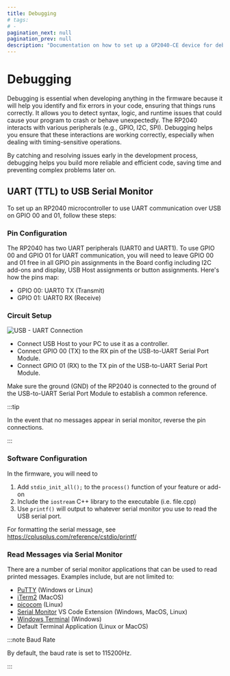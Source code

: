 ```yaml
---
title: Debugging
# tags:
# -
pagination_next: null
pagination_prev: null
description: "Documentation on how to set up a GP2040-CE device for debugging while developing firmware features and add-ons."
---
```


# Debugging

Debugging is essential when developing anything in the firmware because it will help you identify and fix errors in your code, ensuring that things runs correctly. It allows you to detect syntax, logic, and runtime issues that could cause your program to crash or behave unexpectedly. The RP2040 interacts with various peripherals (e.g., GPIO, I2C, SPI). Debugging helps you ensure that these interactions are working correctly, especially when dealing with timing-sensitive operations.

By catching and resolving issues early in the development process, debugging helps you build more reliable and efficient code, saving time and preventing complex problems later on.

## UART (TTL) to USB Serial Monitor

To set up an RP2040 microcontroller to use UART communication over USB on GPIO 00 and 01, follow these steps:

### Pin Configuration

The RP2040 has two UART peripherals (UART0 and UART1). To use GPIO 00 and GPIO 01 for UART communication, you will need to leave GPIO 00 and 01 free in all GPIO pin assignments in the Board config including I2C add-ons and display, USB Host assignments or button assignments. Here's how the pins map:

- GPIO 00: UART0 TX (Transmit)
- GPIO 01: UART0 RX (Receive)

### Circuit Setup

![USB - UART Connection](https://hackster.imgix.net/uploads/attachments/1284607/image_eiE7x8afXR.png?auto=compress%2Cformat&w=740&h=555&fit=max)

- Connect USB Host to your PC to use it as a controller.
- Connect GPIO 00 (TX) to the RX pin of the USB-to-UART Serial Port Module.
- Connect GPIO 01 (RX) to the TX pin of the USB-to-UART Serial Port Module.

Make sure the ground (GND) of the RP2040 is connected to the ground of the USB-to-UART Serial Port Module to establish a common reference.

:::tip

In the event that no messages appear in serial monitor, reverse the pin connections.

:::

### Software Configuration

In the firmware, you will need to

1. Add `stdio_init_all();` to the `process()` function of your feature or add-on
2. Include the `iostream` C++ library to the executable (i.e. file.cpp)
3. Use `printf()` will output to whatever serial monitor you use to read the USB serial port.

For formatting the serial message, see https://cplusplus.com/reference/cstdio/printf/

### Read Messages via Serial Monitor

There are a number of serial monitor applications that can be used to read printed messages. Examples include, but are not limited to:

- [PuTTY](https://www.putty.org/) (Windows or Linux)
- [iTerm2](https://iterm2.com/) (MacOS)
- [picocom](https://github.com/npat-efault/picocom) (Linux)
- [Serial Monitor](https://marketplace.visualstudio.com/items?itemName=ms-vscode.vscode-serial-monitor) VS Code Extension (Windows, MacOS, Linux)
- [Windows Terminal](https://github.com/microsoft/terminal) (Windows)
- Default Terminal Application (Linux or MacOS)

:::note Baud Rate

By default, the baud rate is set to 115200Hz.

:::
